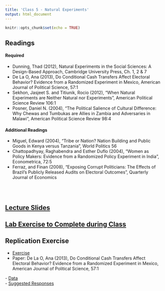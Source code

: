 ```yaml
---
title: 'Class 5 - Natural Experiments'
output: html_document
---
```


```r
knitr::opts_chunk$set(echo = TRUE)
```

## Readings
#### Required
- Dunning, Thad (2012), Natural Experiments in the Social Sciences: A Design-Based Approach, Cambridge University Press, Ch. 1, 2 & 7
- De La O, Ana (2013), Do Conditional Cash Transfers Affect Electoral Behavior? Evidence from a Randomized Experiment in Mexico, American Journal of Political Science, 57:1
- Sekhon, Jasjeet S. and Titiunik, Rocio (2012), "When Natural Experiments are Neither Natural nor Experiments", American Political Science Review 106:1
- Posner, Daniel N. (2004), "The Political Salience of Cultural Difference: Why Chewas and Tumbukas are Allies in Zambia and Adversaries in Malawi", American Political Science Review 98:4
<!-- - **[Dunning, Thad (2012), Natural Experiments in the Social Sciences: A Design-Based Approach, Cambridge University Press, Ch. 1, 2 & 7](Classes/Class_5/Readings/Dunning Ch1,2,7.pdf)** -->
<!-- - **[De La O, Ana (2013), Do Conditional Cash Transfers Affect Electoral Behavior? Evidence from a Randomized Experiment in Mexico, American Journal of Political Science, 57:1](Classes/Class_5/Replication/DeLaO_AJPS2013.pdf)** -->
<!-- - **[Sekhon, Jasjeet S. and Titiunik, Rocio (2012), "When Natural Experiments are Neither Natural nor Experiments", American Political Science Review 106:1](Classes/Class_5/Readings/Sekhon and Titiunik 2012.pdf)** -->
<!-- - **[Posner, Daniel N. (2004), "The Political Salience of Cultural Difference: Why Chewas and Tumbukas are Allies in Zambia and Adversaries in Malawi", American Political Science Review 98:4](Classes/Class_5/Readings/Posner_2004.pdf)** -->

#### Additional Readings
- Miguel, Edward (2004), "Tribe or Nation? Nation Building and Public Goods in Kenya versus Tanzania", World Politics 56
<!-- - [Miguel, Edward (2004), "Tribe or Nation? Nation Building and Public Goods in Kenya versus Tanzania", World Politics 56](Classes/Class_5/Readings/Miguel_2004.pdf) -->
- Chattopadhyay, Raghabendra and Esther Duflo (2004), "Women as Policy Makers: Evidence from a Randomized Policy Experiment in India", Econometrica, 72:5
<!-- - [Chattopadhyay, Raghabendra and Esther Duflo (2004), "Women as Policy Makers: Evidence from a Randomized Policy Experiment in India", Econometrica, 72:5](Classes/Class_5/Readings/Chattopadhyay_2004.pdf) -->
- Ferraz, and Finan (2008), "Exposing Corrupt Politicians: The Effects of Brazil's Publicly Released Audits on Electoral Outcomes", Quarterly Journal of Economics
<!-- - [Ferraz, and Finan (2008), "Exposing Corrupt Politicians: The Effects of Brazil's Publicly Released Audits on Electoral Outcomes", Quarterly Journal of Economics](Classes/Class_5/Readings/Ferraz_Finan.pdf) -->


<br> </br>

## [Lecture Slides](Classes/Class_5/Slides_Class5_v6.pdf)

## [Lab Exercise to Complete during Class](Classes/Class_5/Lab_Exercise/Exercise_Natural_Exp_v2.pdf)

## Replication Exercise
 - [Exercise](Classes/Class_5/Replication/Replication_Exercise_3_v2.pdf)
 - Paper: De La O, Ana (2013), Do Conditional Cash Transfers Affect Electoral Behavior? Evidence from a Randomized Experiment in Mexico, American Journal of Political Science, 57:1

 <!-- - [Paper: De La O, Ana (2013), Do Conditional Cash Transfers Affect Electoral Behavior? Evidence from a Randomized Experiment in Mexico, American Journal of Political Science, 57:1](Classes/Class_5/Replication/DeLaO_AJPS2013.pdf) -->
 - [Data](Classes/Class_5/Replication/DeLaO.csv)  
 - [Suggested Responses](Classes/Class_5/Replication/Replication_Exercise_3_v2_Suggested_Responses.pdf)


